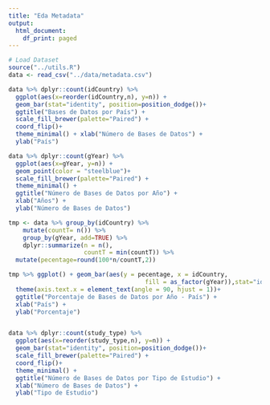 ```yaml
---
title: "Eda Metadata"
output:
  html_document:
    df_print: paged
---
```


```r
# Load Dataset
source("../utils.R")
data <- read_csv("../data/metadata.csv")
```

```r
data %>% dplyr::count(idCountry) %>% 
  ggplot(aes(x=reorder(idCountry,n), y=n)) + 
  geom_bar(stat="identity", position=position_dodge())+
  ggtitle("Bases de Datos por País") +
  scale_fill_brewer(palette="Paired") +
  coord_flip()+
  theme_minimal() + xlab("Número de Bases de Datos") + 
  ylab("País")
```


```r
data %>% dplyr::count(gYear) %>% 
  ggplot(aes(x=gYear, y=n)) + 
  geom_point(color = "steelblue")+
  scale_fill_brewer(palette="Paired") +
  theme_minimal() +
  ggtitle("Número de Bases de Datos por Año") + 
  xlab("Años") + 
  ylab("Número de Bases de Datos")
```

```r
tmp <- data %>% group_by(idCountry) %>% 
    mutate(countT= n()) %>%
    group_by(gYear, add=TRUE) %>%
    dplyr::summarize(n = n(),
                     countT = min(countT)) %>% 
  mutate(pecentage=round(100*n/countT,2))

tmp %>% ggplot() + geom_bar(aes(y = pecentage, x = idCountry,
                                      fill = as_factor(gYear)),stat="identity") +
  theme(axis.text.x = element_text(angle = 90, hjust = 1))+ 
  ggtitle("Porcentaje de Bases de Datos por Año - País") + 
  xlab("País") + 
  ylab("Porcentaje")  



```

```r
data %>% dplyr::count(study_type) %>% 
  ggplot(aes(x=reorder(study_type,n), y=n)) + 
  geom_bar(stat="identity", position=position_dodge())+
  scale_fill_brewer(palette="Paired") +
  coord_flip()+
  theme_minimal() + 
  ggtitle("Número de Bases de Datos por Tipo de Estudio") + 
  xlab("Número de Bases de Datos") + 
  ylab("Tipo de Estudio")  

```

